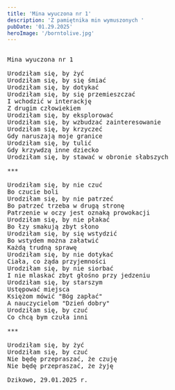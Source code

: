 ```yaml
---
title: 'Mina wyuczona nr 1'
description: 'Z pamiętnika min wymuszonych '
pubDate: '01.29.2025'
heroImage: '/borntolive.jpg'
---
```

<pre>

Mina wyuczona nr 1

Urodziłam się, by żyć
Urodziłam się, by się śmiać
Urodziłam się, by dotykać
Urodziłam się, by się przemieszczać
I wchodzić w interackję
Z drugim człowiekiem
Urodziłam się, by eksplorować
Urodziłam się, by wzbudzać zainteresowanie
Urodziłam się, by krzyczeć
Gdy naruszają moje granice
Urodziłam się, by tulić
Gdy krzywdzą inne dziecko
Urodziłam się, by stawać w obronie słabszych

***

Urodziłam się, by nie czuć
Bo czucie boli
Urodziłam się, by nie patrzeć
Bo patrzeć trzeba w drugą stronę
Patrzenie w oczy jest oznaką prowokacji
Urodziłam się, by nie płakać
Bo łzy smakują zbyt słono
Urodziłam się, by się wstydzić
Bo wstydem można załatwić 
Każdą trudną sprawę
Urodziłam się, by nie dotykać
Ciała, co żąda przyjemności
Urodziłam się, by nie siorbać
I nie mlaskać zbyt głośno przy jedzeniu
Urodziłam się, by starszym 
Ustępować miejsca
Księżom mówić "Bóg zapłać"
A nauczycielom "Dzień dobry"
Urodziłam się, by czuć
Co chcą bym czuła inni

***

Urodziłam się, by żyć
Urodziłam się, by czuć
Nie będę przepraszać, że czuję
Nie będę przepraszać, że żyję

Dzikowo, 29.01.2025 r.

</pre>
